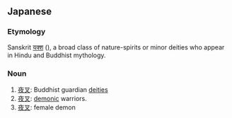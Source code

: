 ==Japanese==
{{wikipedia}}
===Etymology===
Sanskrit [[यक्श]] ({{unicode|Yakśa}}), a broad class of nature-spirits or minor deities who appear in Hindu and Buddhist mythology.

===Noun===
{{ja-noun|r|hira=やしゃ}}

#[[夜叉]]: Buddhist guardian [[deities]]
#[[夜叉]]: [[demonic]] warriors.
#[[夜叉]]: female demon
